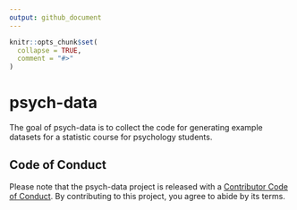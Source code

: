 ```yaml
---
output: github_document
---
```


<!-- README.md is generated from README.Rmd. Please edit that file -->

```r
knitr::opts_chunk$set(
  collapse = TRUE,
  comment = "#>"
)
```

# psych-data

<!-- badges: start -->
<!-- badges: end -->

The goal of psych-data is to collect the code for generating example datasets for a statistic course for psychology students.

## Code of Conduct
  
Please note that the psych-data project is released with a [Contributor Code of Conduct](https://contributor-covenant.org/version/2/0/CODE_OF_CONDUCT.html). By contributing to this project, you agree to abide by its terms.
